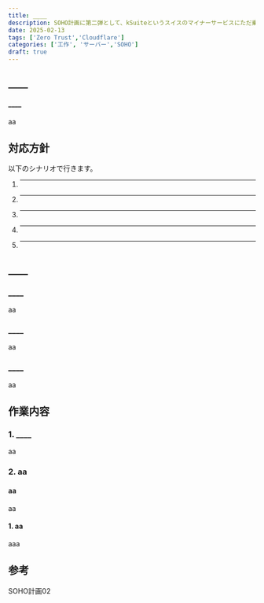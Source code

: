 ```yaml
---
title: ____
description: SOHO計画に第二弾として、kSuiteというスイスのマイナーサービスにただ乗りします。
date: 2025-02-13
tags: ['Zero Trust','Cloudflare']
categories: ['工作', 'サーバー','SOHO']
draft: true
---
```


## ____

#### ____

aa

## 対応方針

以下のシナリオで行きます。

1. ____
2. ____
3. ____
4. ____
5. ____

## ____

### ____

aa

### ____

aa
### ____

aa

## 作業内容

### 1. ____

aa

### 2. aa

#### aa

aa

#### 1. aa

aaa

## 参考


SOHO計画02
